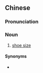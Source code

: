 {{also|鞋号}}
==Chinese==
{{zh-forms|s=鞋号}}

===Pronunciation===
{{zh-pron
|m=xiéhào
|cat=n
}}

===Noun===
{{zh-noun}}

# [[shoe size]]

====Synonyms====
* {{zh-l|鞋碼}}